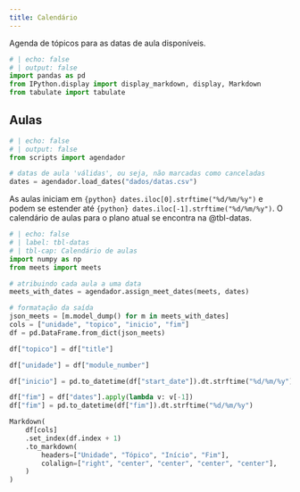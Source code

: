 ```yaml
---
title: Calendário
---
```


Agenda de tópicos para as datas de aula disponíveis.

```python
# | echo: false
# | output: false
import pandas as pd
from IPython.display import display_markdown, display, Markdown
from tabulate import tabulate
```

## Aulas

```python
# | echo: false
# | output: false
from scripts import agendador

# datas de aula 'válidas', ou seja, não marcadas como canceladas
dates = agendador.load_dates("dados/datas.csv")
```

As aulas iniciam em `{python} dates.iloc[0].strftime("%d/%m/%y")` e podem se estender até `{python} dates.iloc[-1].strftime("%d/%m/%y")`.
O calendário de aulas para o plano atual se encontra na @tbl-datas.

```python
# | echo: false
# | label: tbl-datas
# | tbl-cap: Calendário de aulas
import numpy as np
from meets import meets

# atribuindo cada aula a uma data
meets_with_dates = agendador.assign_meet_dates(meets, dates)

# formatação da saída
json_meets = [m.model_dump() for m in meets_with_dates]
cols = ["unidade", "topico", "inicio", "fim"]
df = pd.DataFrame.from_dict(json_meets)

df["topico"] = df["title"]

df["unidade"] = df["module_number"]

df["inicio"] = pd.to_datetime(df["start_date"]).dt.strftime("%d/%m/%y")

df["fim"] = df["dates"].apply(lambda v: v[-1])
df["fim"] = pd.to_datetime(df["fim"]).dt.strftime("%d/%m/%y")

Markdown(
    df[cols]
    .set_index(df.index + 1)
    .to_markdown(
        headers=["Unidade", "Tópico", "Início", "Fim"],
        colalign=["right", "center", "center", "center", "center"],
    )
)

```
